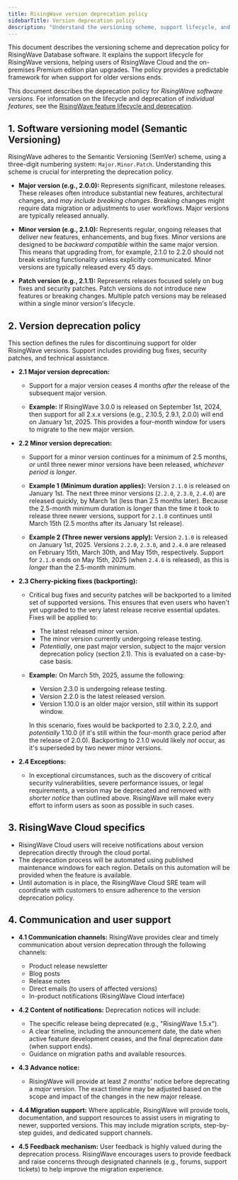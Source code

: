 ```yaml
---
title: RisingWave version deprecation policy
sidebarTitle: Version deprecation policy
description: "Understand the versioning scheme, support lifecycle, and deprecation policy for RisingWave software versions. Includes rules, examples, and communication details."
---
```


This document describes the versioning scheme and deprecation policy for RisingWave Database software. It explains the support lifecycle for RisingWave versions, helping users of RisingWave Cloud and the on-premises Premium edition plan upgrades. The policy provides a predictable framework for when support for older versions ends.

This document describes the deprecation policy for *RisingWave software versions*. For information on the lifecycle and deprecation of *individual features*, see the [RisingWave feature lifecycle and deprecation](/changelog/product-lifecycle).

## 1. Software versioning model (Semantic Versioning)

RisingWave adheres to the Semantic Versioning (SemVer) scheme, using a three-digit numbering system: `Major.Minor.Patch`. Understanding this scheme is crucial for interpreting the deprecation policy.

*   **Major version (e.g., 2.0.0):**  Represents significant, milestone releases. These releases often introduce substantial new features, architectural changes, and *may include breaking changes*. Breaking changes might require data migration or adjustments to user workflows.  Major versions are typically released annually.

*   **Minor version (e.g., 2.1.0):**  Represents regular, ongoing releases that deliver new features, enhancements, and bug fixes.  Minor versions are designed to be *backward compatible* within the same major version. This means that upgrading from, for example, 2.1.0 to 2.2.0 should not break existing functionality unless explicitly communicated.  Minor versions are typically released every 45 days.

*   **Patch version (e.g., 2.1.1):**  Represents releases focused solely on bug fixes and security patches. Patch versions do not introduce new features or breaking changes.  Multiple patch versions may be released within a single minor version's lifecycle.


## 2. Version deprecation policy

This section defines the rules for discontinuing support for older RisingWave versions. Support includes providing bug fixes, security patches, and technical assistance.

*   **2.1 Major version deprecation:**

    *   Support for a major version ceases 4 months *after* the release of the subsequent major version.

    *   **Example:** If RisingWave 3.0.0 is released on September 1st, 2024, then support for all 2.x.x versions (e.g., 2.10.5, 2.9.1, 2.0.0) will end on January 1st, 2025.  This provides a four-month window for users to migrate to the new major version.

*   **2.2 Minor version deprecation:**

    *   Support for a minor version continues for a minimum of 2.5 months, *or* until three newer minor versions have been released, *whichever period is longer*.

    *   **Example 1 (Minimum duration applies):** Version `2.1.0` is released on January 1st. The next three minor versions (`2.2.0`, `2.3.0`, `2.4.0`) are released quickly, by March 1st (less than 2.5 months later). Because the 2.5-month minimum duration is longer than the time it took to release three newer versions, support for `2.1.0` continues until March 15th (2.5 months after its January 1st release).

    *   **Example 2 (Three newer versions apply):** Version `2.1.0` is released on January 1st, 2025. Versions `2.2.0`, `2.3.0`, and `2.4.0` are released on February 15th, March 30th, and May 15th, respectively. Support for `2.1.0` ends on May 15th, 2025 (when `2.4.0` is released), as this is *longer* than the 2.5-month minimum.

*   **2.3 Cherry-picking fixes (backporting):**

    *   Critical bug fixes and security patches will be backported to a limited set of supported versions. This ensures that even users who haven't yet upgraded to the very latest release receive essential updates. Fixes will be applied to:
        *   The latest released minor version.
        *   The minor version currently undergoing release testing.
        *   *Potentially*, one past major version, subject to the major version deprecation policy (section 2.1). This is evaluated on a case-by-case basis.

    *   **Example:** On March 5th, 2025, assume the following:
        *   Version 2.3.0 is undergoing release testing.
        *   Version 2.2.0 is the latest released version.
        *   Version 1.10.0 is an older major version, still within its support window.

        In this scenario, fixes would be backported to 2.3.0, 2.2.0, and *potentially* 1.10.0 (if it's still within the four-month grace period after the release of 2.0.0). Backporting to 2.1.0 would likely *not* occur, as it's superseded by two newer minor versions.

*   **2.4 Exceptions:**

    *   In exceptional circumstances, such as the discovery of critical security vulnerabilities, severe performance issues, or legal requirements, a version may be deprecated and removed with *shorter notice* than outlined above. RisingWave will make every effort to inform users as soon as possible in such cases.

## 3. RisingWave Cloud specifics

*   RisingWave Cloud users will receive notifications about version deprecation directly through the cloud portal.
*   The deprecation process will be automated using published maintenance windows for each region.  Details on this automation will be provided when the feature is available.
*   Until automation is in place, the RisingWave Cloud SRE team will coordinate with customers to ensure adherence to the version deprecation policy.

## 4. Communication and user support

*   **4.1 Communication channels:** RisingWave provides clear and timely communication about version deprecation through the following channels:
    *   Product release newsletter
    *   Blog posts
    *   Release notes
    *   Direct emails (to users of affected versions)
    *   In-product notifications (RisingWave Cloud interface)

*   **4.2 Content of notifications:**  Deprecation notices will include:
    *   The specific release being deprecated (e.g., "RisingWave 1.5.x").
    *   A clear timeline, including the announcement date, the date when active feature development ceases, and the final deprecation date (when support ends).
    *   Guidance on migration paths and available resources.

*   **4.3 Advance notice:**
    *   RisingWave will provide at least *2 months'* notice before deprecating a *major* version. The exact timeline may be adjusted based on the scope and impact of the changes in the new major release.

*   **4.4 Migration support:**  Where applicable, RisingWave will provide tools, documentation, and support resources to assist users in migrating to newer, supported versions. This may include migration scripts, step-by-step guides, and dedicated support channels.

*   **4.5 Feedback mechanism:**  User feedback is highly valued during the deprecation process.  RisingWave encourages users to provide feedback and raise concerns through designated channels (e.g., forums, support tickets) to help improve the migration experience.